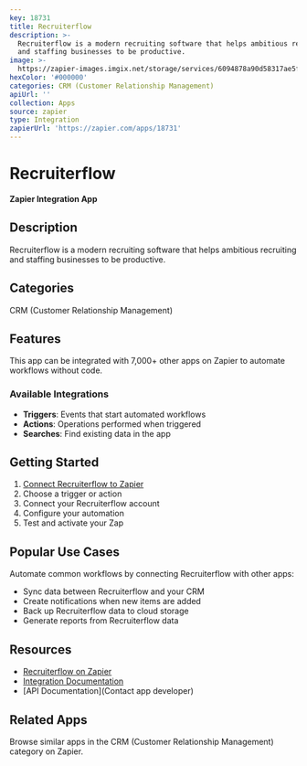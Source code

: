 ```yaml
---
key: 18731
title: Recruiterflow
description: >-
  Recruiterflow is a modern recruiting software that helps ambitious recruiting
  and staffing businesses to be productive.
image: >-
  https://zapier-images.imgix.net/storage/services/6094878a90d58317ae5f1a2caee60e6c.png?auto=format%2Ccompress&ixlib=python-3.0.0&q=50
hexColor: '#000000'
categories: CRM (Customer Relationship Management)
apiUrl: ''
collection: Apps
source: zapier
type: Integration
zapierUrl: 'https://zapier.com/apps/18731'
---
```

# Recruiterflow

**Zapier Integration App**

## Description

Recruiterflow is a modern recruiting software that helps ambitious recruiting and staffing businesses to be productive.

## Categories

CRM (Customer Relationship Management)

## Features

This app can be integrated with 7,000+ other apps on Zapier to automate workflows without code.

### Available Integrations

- **Triggers**: Events that start automated workflows
- **Actions**: Operations performed when triggered
- **Searches**: Find existing data in the app

## Getting Started

1. [Connect Recruiterflow to Zapier](https://zapier.com/apps/18731)
2. Choose a trigger or action
3. Connect your Recruiterflow account
4. Configure your automation
5. Test and activate your Zap

## Popular Use Cases

Automate common workflows by connecting Recruiterflow with other apps:

- Sync data between Recruiterflow and your CRM
- Create notifications when new items are added
- Back up Recruiterflow data to cloud storage
- Generate reports from Recruiterflow data

## Resources

- [Recruiterflow on Zapier](https://zapier.com/apps/18731)
- [Integration Documentation](https://zapier.com/apps/18731/integrations)
- [API Documentation](Contact app developer)

## Related Apps

Browse similar apps in the CRM (Customer Relationship Management) category on Zapier.
